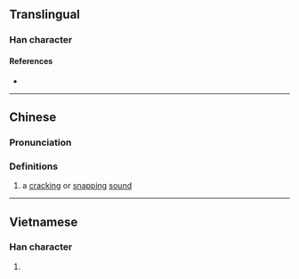 {{character info}}
==Translingual==

===Han character===
{{Han char|rn=30|rad=口|as=14|sn=17|four=63091|canj=RJBF,XRJBF|ids=⿰口察}}

====References====
* {{Han ref|kx=0212.191|hdz=10697.150|uh=5693|ud=22163|bh=ECC0|bd=60608}}

----

==Chinese==
{{zh-forms|alt=⿱宀叉:second-round simplified}}

===Pronunciation===
{{zh-pron
|m=cā
|c=caat3
|cat=
}}

===Definitions===
{{zh-hanzi}}

# a [[crack]]ing or [[snap]]ping [[sound]]

----

==Vietnamese==

===Han character===
{{vi-readings|reading=xát|rs=口14}}

# {{rfdef|vi|sort=口14}}